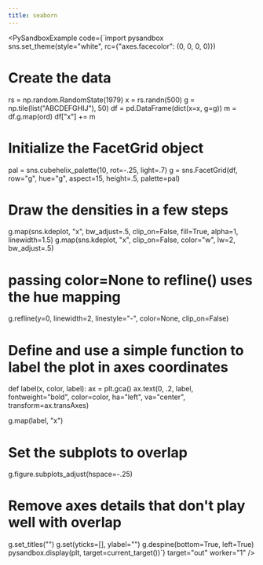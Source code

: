 ```yaml
---
title: seaborn
---
```



<PySandboxExample code={`import pysandbox
sns.set_theme(style="white", rc={"axes.facecolor": (0, 0, 0, 0)})

# Create the data

rs = np.random.RandomState(1979)
x = rs.randn(500)
g = np.tile(list("ABCDEFGHIJ"), 50)
df = pd.DataFrame(dict(x=x, g=g))
m = df.g.map(ord)
df["x"] += m

# Initialize the FacetGrid object

pal = sns.cubehelix_palette(10, rot=-.25, light=.7)
g = sns.FacetGrid(df, row="g", hue="g", aspect=15, height=.5, palette=pal)

# Draw the densities in a few steps

g.map(sns.kdeplot, "x",
bw_adjust=.5, clip_on=False,
fill=True, alpha=1, linewidth=1.5)
g.map(sns.kdeplot, "x", clip_on=False, color="w", lw=2, bw_adjust=.5)

# passing color=None to refline() uses the hue mapping

g.refline(y=0, linewidth=2, linestyle="-", color=None, clip_on=False)

# Define and use a simple function to label the plot in axes coordinates

def label(x, color, label):
ax = plt.gca()
ax.text(0, .2, label, fontweight="bold", color=color,
ha="left", va="center", transform=ax.transAxes)

g.map(label, "x")

# Set the subplots to overlap

g.figure.subplots_adjust(hspace=-.25)

# Remove axes details that don't play well with overlap

g.set_titles("")
g.set(yticks=[], ylabel="")
g.despine(bottom=True, left=True)
pysandbox.display(plt, target=current_target())`} target="out" worker="1" />

